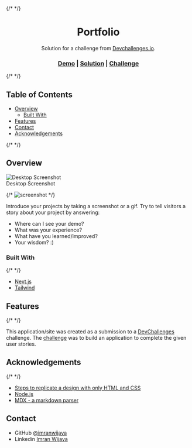 {/* <!-- Please update value in the {}  --> */}

<h1 align="center">Portfolio</h1>

<div align="center">Solution for a challenge from <a href="http://devchallenges.io" target="_blank">Devchallenges.io</a>.</div>

<div align="center">
  <h3>
    <a href="https://devchallenges-solutions.vercel.app/portfolio">Demo</a>
    <span> | </span>
    <a href="https://github.com/imranwijaya/devchallenges/tree/main/src/app/(responsive-web-developer)/portfolio">Solution</a>
    <span> | </span>
    <a href="https://devchallenges.io/challenges/5ZnOYsSXM24JWnCsNFlt">Challenge</a>
  </h3>
</div>

{/* <!-- TABLE OF CONTENTS --> */}

## Table of Contents

- [Overview](#overview)
  - [Built With](#built-with)
- [Features](#features)
- [Contact](#contact)
- [Acknowledgements](#acknowledgements)

{/* <!-- OVERVIEW --> */}

## Overview

<div className="text-center">
  <div>
    <img align="top" src="/asset/screenshot/portfolio-desktop.png" alt="Desktop Screenshot" className="shadow-md rounded-md" />
    <div className="text-center font-bold">Desktop Screenshot</div>
  </div>
</div>

{/* ![screenshot](https://raw.githubusercontent.com/imranwijaya/devchallenges/main/public/asset/screenshot/portfolio-desktop.png) */}

Introduce your projects by taking a screenshot or a gif. Try to tell visitors a story about your project by answering:

- Where can I see your demo?
- What was your experience?
- What have you learned/improved?
- Your wisdom? :)

### Built With

{/* <!-- This section should list any major frameworks that you built your project using. Here are a few examples.--> */}

- [Next.js](https://nextjs.org/)
- [Tailwind](https://tailwindcss.com/)

## Features

{/* <!-- List the features of your application or follow the template. Don't share the figma file here :) --> */}

This application/site was created as a submission to a [DevChallenges](https://devchallenges.io/challenges) challenge. The [challenge](https://devchallenges.io/challenges/5ZnOYsSXM24JWnCsNFlt) was to build an application to complete the given user stories.


## Acknowledgements

{/* <!-- This section should list any articles or add-ons/plugins that helps you to complete the project. This is optional but it will help you in the future. For exmpale --> */}

- [Steps to replicate a design with only HTML and CSS](https://devchallenges-blogs.web.app/how-to-replicate-design/)
- [Node.js](https://nodejs.org/)
- [MDX - a markdown parser](https://mdxjs.com/)

## Contact

- GitHub [@imranwijaya](https://github.com/imranwijaya)
- Linkedin [Imran Wijaya](https://www.linkedin.com/in/imranwijaya)

